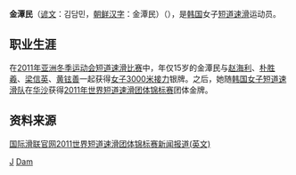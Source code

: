 {{MedalTableTop}}
{{MedalSport | 女子[[短道速滑|短道速滑]]}}
{{MedalCountry|{{KOR}}}}
{{MedalCompetition | [[世界短道速滑锦标赛|世界锦标赛]]}}
{{MedalBronze | [[2012年世界短道速滑锦标赛|2012年上海]] | [[2012年世界短道速滑锦标赛|3000米接力]]}}
{{MedalCompetition | [[世界短道速滑团体锦标赛|世界团体锦标赛]]}}
{{MedalGold | [[世界短道速滑团体锦标赛|2011年华沙]] | [[世界短道速滑团体锦标赛|团体]]}}
{{MedalCompetition | [[亚洲冬季运动会|亚洲冬季运动会]]}}
{{MedalSilver| [[2011年亚洲冬季运动会|2011年阿斯塔纳-阿拉木图]]| [[2011年亚洲冬季运动会短道速滑比赛|3000米接力]]}}
{{MedalBottom}}

'''金潭民'''（[[谚文|谚文]]：김담민，[[朝鲜汉字|朝鲜汉字]]：金潭民）（{{bd|1995年|2月6日|catIdx=Kim Dam-Min}}），是[[韩国|韩国]]女子[[短道速滑|短道速滑]]运动员。

==职业生涯==
在[[2011年亚洲冬季运动会短道速滑比赛|2011年亚洲冬季运动会短道速滑比赛]]中，年仅15岁的金潭民与[[赵海利|赵海利]]、[[朴胜羲|朴胜羲]]、[[梁信英|梁信英]]、[[黄铉善|黄铉善]]一起获得[[2011年亚洲冬季运动会短道速滑比赛|女子3000米接力]]银牌。之后，她随[[韩国女子短道速滑队|韩国女子短道速滑队]]在[[华沙|华沙]]获得[[世界短道速滑团体锦标赛|2011年世界短道速滑团体锦标赛]]团体金牌。

==资料来源==
[https://web.archive.org/web/20110326012541/http://www.isu.org/vsite/vcontent/content/transnews/0,10869,4844-128613-19728-18965-312900-3963-4771-layout160-129921-news-item,00.html 国际滑联官网2011世界短道速滑团体锦标赛新闻报道(英文)]

{{DEFAULTSORT:Kim, Dam-Min}}

[[Category:韩国短道速滑运动员|J]]
[[Category:金姓|Dam]]